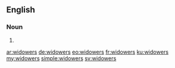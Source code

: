 ==English==

===Noun===
{{head|en|plural}}

# {{plural of|widower|lang=en}}

[[ar:widowers]]
[[de:widowers]]
[[eo:widowers]]
[[fr:widowers]]
[[ku:widowers]]
[[my:widowers]]
[[simple:widowers]]
[[sv:widowers]]